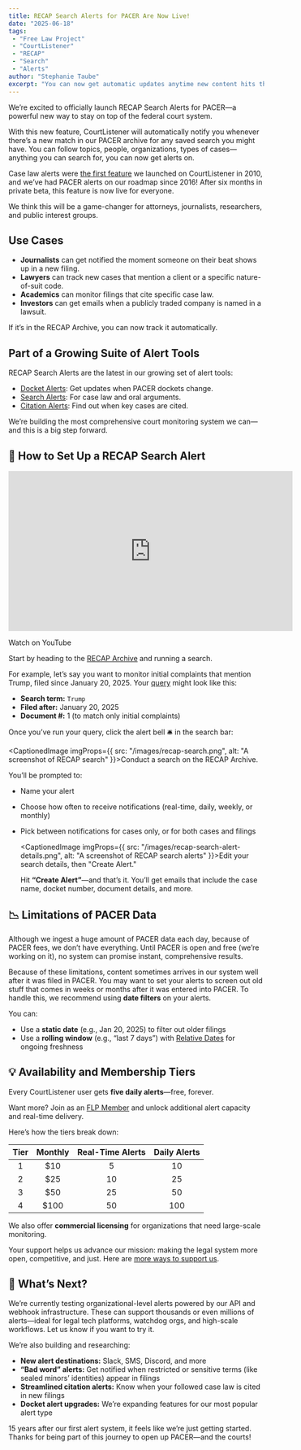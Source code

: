 ```yaml
---
title: RECAP Search Alerts for PACER Are Now Live!
date: "2025-06-18"
tags:
 - "Free Law Project"
 - "CourtListener"
 - "RECAP"
 - "Search"
 - "Alerts"
author: "Stephanie Taube"
excerpt: "You can now get automatic updates anytime new content hits the RECAP Archive that matches your saved search.Follow people, organizations, topics, and more!"
---
```


<p className="lead">We’re excited to officially launch RECAP Search Alerts for PACER—a powerful new way to stay on top of the federal court system.</p>

With this new feature, CourtListener will automatically notify you whenever there’s a new match in our PACER archive for any saved search you might have. You can follow topics, people, organizations, types of cases—anything you can search for, you can now get alerts on.

Case law alerts were [the first feature](https://free.law/2010/05/01/announcing-courtlistener-com/) we launched on CourtListener in 2010, and we’ve had PACER alerts on our roadmap since 2016! After six months in private beta, this feature is now live for everyone.

We think this will be a game-changer for attorneys, journalists, researchers, and public interest groups.

## Use Cases
- **Journalists** can get notified the moment someone on their beat shows up in a new filing.
- **Lawyers** can track new cases that mention a client or a specific nature-of-suit code.
- **Academics** can monitor filings that cite specific case law.
- **Investors** can get emails when a publicly traded company is named in a lawsuit.

If it’s in the RECAP Archive, you can now track it automatically.

## Part of a Growing Suite of Alert Tools
RECAP Search Alerts are the latest in our growing set of alert tools:
- [Docket Alerts](https://www.courtlistener.com/help/alerts/#recap-alerts): Get updates when PACER dockets change.
- [Search Alerts](https://www.courtlistener.com/help/alerts/#search-alerts): For case law and oral arguments.
- [Citation Alerts](https://www.courtlistener.com/help/alerts/#citation-alerts): Find out when key cases are cited.

We’re building the most comprehensive court monitoring system we can—and this is a big step forward.

## 🚀 How to Set Up a RECAP Search Alert
<iframe 
  width="560" 
  height="315" 
  src="https://www.youtube.com/watch?v=Jh9wbxMZGe4" 
  title="YouTube video player"
  frameborder="0" 
  allow="accelerometer; autoplay; clipboard-write; encrypted-media; gyroscope; picture-in-picture; web-share" 
  referrerpolicy="strict-origin-when-cross-origin" 
  allowfullscreen>
</iframe>

<p className="text-center">
  <PurpleButton href="https://www.youtube.com/watch?v=Jh9wbxMZGe4" size="lg">Watch on YouTube</PurpleButton>
</p>

Start by heading to the [RECAP Archive](https://www.courtlistener.com/recap/) and running a search.

For example, let’s say you want to monitor initial complaints that mention Trump, filed since January 20, 2025. Your [query](https://www.courtlistener.com/?q=trump&type=r&order_by=score%20desc&filed_after=01%2F20%2F2025&document_number=1) might look like this:
- **Search term:** `Trump`
- **Filed after:** January 20, 2025
- **Document #:** 1 (to match only initial complaints)

Once you’ve run your query, click the alert bell 🛎️ in the search bar:

<CaptionedImage imgProps={{
  src: "/images/recap-search.png",
  alt: "A screenshot of RECAP search"
}}>Conduct a search on the RECAP Archive.</CaptionedImage>

You’ll be prompted to:
- Name your alert
- Choose how often to receive notifications (real-time, daily, weekly, or monthly)
- Pick between notifications for cases only, or for both cases and filings

  <CaptionedImage imgProps={{
  src: "/images/recap-search-alert-details.png",
  alt: "A screenshot of RECAP search alerts"
}}>Edit your search details, then "Create Alert."</CaptionedImage>

  Hit **“Create Alert”**—and that’s it. You’ll get emails that include the case name, docket number, document details, and more. 


## 📉 Limitations of PACER Data
Although we ingest a huge amount of PACER data each day, because of PACER fees, we don’t have everything. Until PACER is open and free (we’re working on it), no system can promise instant, comprehensive results.

Because of these limitations, content sometimes arrives in our system well after it was filed in PACER. You may want to set your alerts to screen out old stuff that comes in weeks or months after it was entered into PACER. To handle this, we recommend using **date filters** on your alerts.

You can:
- Use a **static date** (e.g., Jan 20, 2025) to filter out older filings
- Use a **rolling window** (e.g., “last 7 days”) with [Relative Dates](https://www.courtlistener.com/help/relative-dates/) for ongoing freshness

## 💡 Availability and Membership Tiers
Every CourtListener user gets **five daily alerts**—free, forever.

Want more? Join as an [FLP Member](https://donate.free.law/forms/membership) and unlock additional alert capacity and real-time delivery.

Here’s how the tiers break down:

| Tier | Monthly | Real-Time Alerts | Daily Alerts |
| :-: | :-: | :-: | :-: |
| 1 | $10 | 5 | 10 |
| 2 | $25 | 10 | 25 |
| 3 | $50 | 25 | 50 |
| 4 | $100 | 50 | 100 |

We also offer **commercial licensing** for organizations that need large-scale monitoring.

Your support helps us advance our mission: making the legal system more open, competitive, and just. Here are [more ways to support us](https://free.law/donate/other-ways/).

## 🔭 What’s Next?
We’re currently testing organizational-level alerts powered by our API and webhook infrastructure. These can support thousands or even millions of alerts—ideal for legal tech platforms, watchdog orgs, and high-scale workflows. Let us know if you want to try it.

We’re also building and researching:
- **New alert destinations:** Slack, SMS, Discord, and more
- **“Bad word” alerts:** Get notified when restricted or sensitive terms (like sealed minors’ identities) appear in filings
- **Streamlined citation alerts:** Know when your followed case law is cited in new filings
- **Docket alert upgrades:** We’re expanding features for our most popular alert type

15 years after our first alert system, it feels like we’re just getting started. Thanks for being part of this journey to open up PACER—and the courts!
